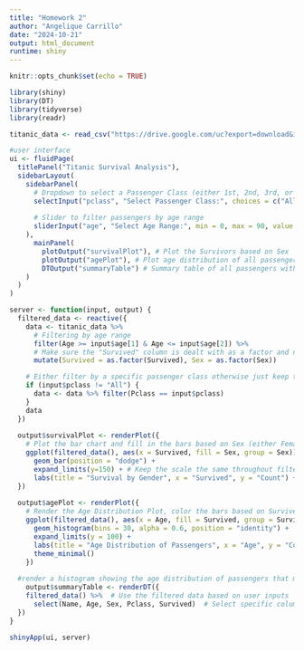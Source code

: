 ```yaml
---
title: "Homework 2"
author: "Angelique Carrillo"
date: "2024-10-21"
output: html_document
runtime: shiny
---
```


```r
knitr::opts_chunk$set(echo = TRUE)
```

```r
library(shiny)
library(DT)
library(tidyverse)
library(readr)
```

```r
titanic_data <- read_csv("https://drive.google.com/uc?export=download&id=1jDDvXs2XBnAzF-zqyeeEl2yE3DNY3Wxo")
```

```r
#user interface
ui <- fluidPage(
  titlePanel("Titanic Survival Analysis"), 
  sidebarLayout(
    sidebarPanel(
      # Dropdown to select a Passenger Class (either 1st, 2nd, 3rd, or All Classes)
      selectInput("pclass", "Select Passenger Class:", choices = c("All", unique(titanic_data$Pclass)), selected = "All"),
      
      # Slider to filter passengers by age range
      sliderInput("age", "Select Age Range:", min = 0, max = 90, value = c(0,90)),
    ),
      mainPanel(
        plotOutput("survivalPlot"), # Plot the Survivors based on Sex
        plotOutput("agePlot"), # Plot age distribution of all passengers within the filters (survivors and non-survivors)
        DTOutput("summaryTable") # Summary table of all passengers within the specified filters
    )
  )
)

server <- function(input, output) {
  filtered_data <- reactive({
    data <- titanic_data %>% 
      # Filtering by age range
      filter(Age >= input$age[1] & Age <= input$age[2]) %>%
      # Make sure the "Survived" column is dealt with as a factor and not numeric 
      mutate(Survived = as.factor(Survived), Sex = as.factor(Sex))

    # Either filter by a specific passenger class otherwise just keep them all
    if (input$pclass != "All") {
      data <- data %>% filter(Pclass == input$pclass)
    }
    data
  })
  
  output$survivalPlot <- renderPlot({
    # Plot the bar chart and fill in the bars based on Sex (either Female or Male)
    ggplot(filtered_data(), aes(x = Survived, fill = Sex, group = Sex)) + 
      geom_bar(position = "dodge") +
      expand_limits(y=150) + # Keep the scale the same throughout filtering to avoid confusion/memorization for viewers
      labs(title = "Survival by Gender", x = "Survived", y = "Count") + theme_minimal()
  })
  
  output$agePlot <- renderPlot({
    # Render the Age Distribution Plot, color the bars based on Survived
    ggplot(filtered_data(), aes(x = Age, fill = Survived, group = Survived)) +
      geom_histogram(bins = 30, alpha = 0.6, position = "identity") + 
      expand_limits(y = 100) + 
      labs(title = "Age Distribution of Passengers", x = "Age", y = "Count") +  
      theme_minimal()
    }) 
    
  #render a histogram showing the age distribution of passengers that match the filters set by the user
    output$summaryTable <- renderDT({
    filtered_data() %>%  # Use the filtered data based on user inputs
      select(Name, Age, Sex, Pclass, Survived)  # Select specific columns to display in the table
  })
}

shinyApp(ui, server)

```
